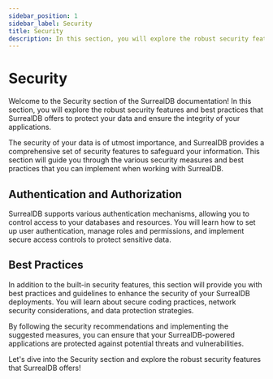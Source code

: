 ```yaml
---
sidebar_position: 1
sidebar_label: Security
title: Security
description: In this section, you will explore the robust security features and best practices that SurrealDB offers to protect your data and ensure the integrity of your applications.
---
```


# Security

Welcome to the Security section of the SurrealDB documentation! In this section, you will explore the robust security features and best practices that SurrealDB offers to protect your data and ensure the integrity of your applications.

The security of your data is of utmost importance, and SurrealDB provides a comprehensive set of security features to safeguard your information. This section will guide you through the various security measures and best practices that you can implement when working with SurrealDB.

## Authentication and Authorization

SurrealDB supports various authentication mechanisms, allowing you to control access to your databases and resources. You will learn how to set up user authentication, manage roles and permissions, and implement secure access controls to protect sensitive data.

## Best Practices

In addition to the built-in security features, this section will provide you with best practices and guidelines to enhance the security of your SurrealDB deployments. You will learn about secure coding practices, network security considerations, and data protection strategies.

By following the security recommendations and implementing the suggested measures, you can ensure that your SurrealDB-powered applications are protected against potential threats and vulnerabilities.

Let's dive into the Security section and explore the robust security features that SurrealDB offers!